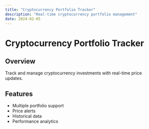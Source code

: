 ```yaml
---
title: "Cryptocurrency Portfolio Tracker"
description: "Real-time cryptocurrency portfolio management"
date: 2024-02-05
---
```


# Cryptocurrency Portfolio Tracker

## Overview

Track and manage cryptocurrency investments with real-time price updates.

## Features

- Multiple portfolio support
- Price alerts
- Historical data
- Performance analytics
